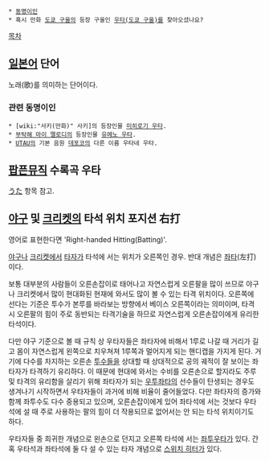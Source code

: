  * [[동명이인]]
 * 혹시 만화 [[도쿄 구울]]의 등장 구울인 [[우타(도쿄 구울)]]를 찾아오셨나요?

[[목차]]
== [[일본어]] 단어 ==
노래(歌)를 의미하는 단어이다.

=== 관련 동명이인 ===
 * [wiki:"사키(만화)" 사키]의 등장인물 [[미히로기 우타]].
 * [[부탁해 마이 멜로디]]의 등장인물 [[유메노 우타]].
 * [[UTAU]]의 기본 음원 [[데포코]]의 다른 이름 우타네 우타.

== [[팝픈뮤직]] 수록곡 우타 ==
[[うた]] 항목 참고.

== [[야구]] 및 [[크리켓]]의 타석 위치 포지션 右打 ==
영어로 표현한다면 'Right-handed Hitting(Batting)'.

[[야구]]나 [[크리켓]]에서 [[타자#s-1|타자]]가 타석에 서는 위치가 오른쪽인 경우. 반대 개념은 [[좌타]](左打)이다.

보통 대부분의 사람들이 오른손잡이로 태어나고 자연스럽게 오른팔을 많이 쓰므로 야구나 크리켓에서 많이 현대화된 현재에 와서도 많이 볼 수 있는 타격 위치이다. 오른쪽에 선다는 기준은 투수가 본루를 바라보는 방향에서 베이스 오른쪽이라는 의미이며, 타격 시 오른팔의 힘이 주로 동반되는 타격기술을 하므로 자연스럽게 오른손잡이에게 유리한 타석이다.

다만 야구 기준으로 볼 때 규칙 상 우타자들은 좌타자에 비해서 1루로 나갈 때 거리가 길고 몸이 자연스럽게 왼쪽으로 치우쳐져 1루쪽과 멀어지게 되는 핸디캡을 가지게 된다. 거기에 다수를 차지하는 오른손 [[투수]]들을 상대할 때 상대적으로 공의 궤적이 잘 보이는 좌타자가 타격하기 유리하다. 이 때문에 현대에 와서는 수비를 오른손으로 할지라도 주루 및 타격의 유리함을 살리기 위해 좌타자가 되는 [[우투좌타]]의 선수들이 탄생되는 경우도 생겨나기 시작하면서 우타자들이 과거에 비해 비율이 줄어들었다. 다만 좌타자의 증가와 함께 좌투수도 다수 중용되고 있으며, 오른손잡이에게 있어 좌타석에 서는 것보다 우타석에 설 때 주로 사용하는 팔의 힘이 더 작용되므로 없어서는 안 되는 타석 위치이기도 하다.

우타자들 중 희귀한 개념으로 왼손으로 던지고 오른쪽 타석에 서는 [[좌투우타]]가 있다. 간혹 우타석과 좌타석에 둘 다 설 수 있는 타자 개념으로 [[스위치 히터]]가 있다.
